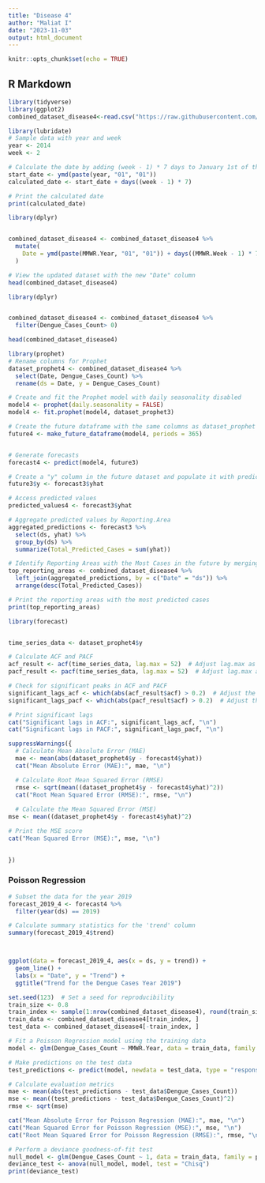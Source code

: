 ---
title: "Disease 4"
author: "Maliat I"
date: "2023-11-03"
output: html_document
---

```{r setup, include=FALSE}
knitr::opts_chunk$set(echo = TRUE)
```

## R Markdown



```{r}
library(tidyverse)
library(ggplot2)
combined_dataset_disease4<-read.csv("https://raw.githubusercontent.com/maliat-hossain/FileProcessing/main/combined_dataset_disease4.csv")
```

```{r}
library(lubridate)
# Sample data with year and week
year <- 2014
week <- 2

# Calculate the date by adding (week - 1) * 7 days to January 1st of the year
start_date <- ymd(paste(year, "01", "01"))
calculated_date <- start_date + days((week - 1) * 7)

# Print the calculated date
print(calculated_date)
```

```{r}
library(dplyr)


combined_dataset_disease4 <- combined_dataset_disease4 %>%
  mutate(
    Date = ymd(paste(MMWR.Year, "01", "01")) + days((MMWR.Week - 1) * 7)
  )

# View the updated dataset with the new "Date" column
head(combined_dataset_disease4)
```

```{r}
library(dplyr)


combined_dataset_disease4 <- combined_dataset_disease4 %>%
  filter(Dengue_Cases_Count> 0)
```

```{r}
head(combined_dataset_disease4)
```

```{r}
library(prophet)
# Rename columns for Prophet
dataset_prophet4 <- combined_dataset_disease4 %>%
  select(Date, Dengue_Cases_Count) %>%
  rename(ds = Date, y = Dengue_Cases_Count)

# Create and fit the Prophet model with daily seasonality disabled
model4 <- prophet(daily.seasonality = FALSE)
model4 <- fit.prophet(model4, dataset_prophet3)

# Create the future dataframe with the same columns as dataset_prophet
future4 <- make_future_dataframe(model4, periods = 365)


# Generate forecasts
forecast4 <- predict(model4, future3)

# Create a "y" column in the future dataset and populate it with predicted values
future3$y <- forecast3$yhat

# Access predicted values
predicted_values4 <- forecast3$yhat

# Aggregate predicted values by Reporting.Area
aggregated_predictions <- forecast3 %>%
  select(ds, yhat) %>%
  group_by(ds) %>%
  summarize(Total_Predicted_Cases = sum(yhat))

# Identify Reporting Areas with the Most Cases in the future by merging with the original dataset
top_reporting_areas <- combined_dataset_disease4 %>%
  left_join(aggregated_predictions, by = c("Date" = "ds")) %>%
  arrange(desc(Total_Predicted_Cases))

# Print the reporting areas with the most predicted cases
print(top_reporting_areas)
```

```{r}
library(forecast)


time_series_data <- dataset_prophet4$y  

# Calculate ACF and PACF
acf_result <- acf(time_series_data, lag.max = 52)  # Adjust lag.max as needed
pacf_result <- pacf(time_series_data, lag.max = 52)  # Adjust lag.max as needed

# Check for significant peaks in ACF and PACF
significant_lags_acf <- which(abs(acf_result$acf) > 0.2)  # Adjust the threshold as needed
significant_lags_pacf <- which(abs(pacf_result$acf) > 0.2)  # Adjust the threshold as needed

# Print significant lags
cat("Significant lags in ACF:", significant_lags_acf, "\n")
cat("Significant lags in PACF:", significant_lags_pacf, "\n")
```
```{r}
suppressWarnings({
  # Calculate Mean Absolute Error (MAE)
  mae <- mean(abs(dataset_prophet4$y - forecast4$yhat))
  cat("Mean Absolute Error (MAE):", mae, "\n")

  # Calculate Root Mean Squared Error (RMSE)
  rmse <- sqrt(mean((dataset_prophet4$y - forecast4$yhat)^2))
  cat("Root Mean Squared Error (RMSE):", rmse, "\n")
  
  # Calculate the Mean Squared Error (MSE)
mse <- mean((dataset_prophet4$y - forecast4$yhat)^2)

# Print the MSE score
cat("Mean Squared Error (MSE):", mse, "\n")

 
})
```

### Poisson Regression

```{r}
# Subset the data for the year 2019
forecast_2019_4 <- forecast4 %>%
  filter(year(ds) == 2019)

# Calculate summary statistics for the 'trend' column
summary(forecast_2019_4$trend)



ggplot(data = forecast_2019_4, aes(x = ds, y = trend)) +
  geom_line() +
  labs(x = "Date", y = "Trend") +
  ggtitle("Trend for the Dengue Cases Year 2019")
```

```{r}
set.seed(123)  # Set a seed for reproducibility
train_size <- 0.8
train_index <- sample(1:nrow(combined_dataset_disease4), round(train_size * nrow(combined_dataset_disease4)))
train_data <- combined_dataset_disease4[train_index, ]
test_data <- combined_dataset_disease4[-train_index, ]

# Fit a Poisson Regression model using the training data
model <- glm(Dengue_Cases_Count ~ MMWR.Year, data = train_data, family = poisson)

# Make predictions on the test data
test_predictions <- predict(model, newdata = test_data, type = "response")

# Calculate evaluation metrics
mae <- mean(abs(test_predictions - test_data$Dengue_Cases_Count))
mse <- mean((test_predictions - test_data$Dengue_Cases_Count)^2)
rmse <- sqrt(mse)

cat("Mean Absolute Error for Poisson Regression (MAE):", mae, "\n")
cat("Mean Squared Error for Poisson Regression (MSE):", mse, "\n")
cat("Root Mean Squared Error for Poisson Regression (RMSE):", rmse, "\n")

# Perform a deviance goodness-of-fit test
null_model <- glm(Dengue_Cases_Count ~ 1, data = train_data, family = poisson)
deviance_test <- anova(null_model, model, test = "Chisq")
print(deviance_test)
```

